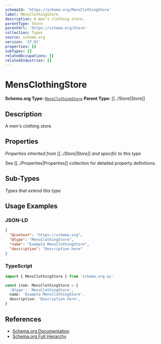 ```yaml
---
schemaId: 'https://schema.org/MensClothingStore'
label: MensClothingStore
description: A men's clothing store.
parentType: Store
parentUrl: 'https://schema.org/Store'
collection: Types
source: schema.org
version: '27.01'
properties: []
subTypes: []
relatedOccupations: []
relatedIndustries: []
---
```

# MensClothingStore

**Schema.org Type:** [`MensClothingStore`](https://schema.org/MensClothingStore)
**Parent Type:** [[../Store|Store]]

## Description

A men's clothing store.

## Properties

*Properties inherited from [[../Store|Store]] and specific to this type*

See [[../Properties|Properties]] collection for detailed property definitions.

## Sub-Types

*Types that extend this type*

## Usage Examples

### JSON-LD

```json
{
  "@context": "https://schema.org",
  "@type": "MensClothingStore",
  "name": "Example MensClothingStore",
  "description": "Description here"
}
```

### TypeScript

```typescript
import { MensClothingStore } from 'schema.org.ai'

const item: MensClothingStore = {
  '@type': 'MensClothingStore',
  name: 'Example MensClothingStore',
  description: 'Description here',
}
```

## References

- [Schema.org Documentation](https://schema.org/MensClothingStore)
- [Schema.org Full Hierarchy](https://schema.org/docs/full.html)
